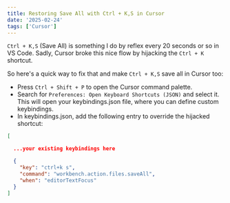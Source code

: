 ```yaml
---
title: Restoring Save All with Ctrl + K,S in Cursor
date: '2025-02-24'
tags: ['Cursor']
---
```


`Ctrl + K,S` (Save All) is something I do by reflex every 20 seconds or so in VS Code. Sadly, Cursor broke this nice flow by hijacking the `Ctrl + K` shortcut.

So here's a quick way to fix that and make `Ctrl + K,S` save all in Cursor too:

- Press `Ctrl + Shift + P` to open the Cursor command palette.
- Search for `Preferences: Open Keyboard Shortcuts (JSON)` and select it. This will open your keybindings.json file, where you can define custom keybindings.
- In keybindings.json, add the following entry to override the hijacked shortcut:

```json
[

  ...your existing keybindings here

  {
    "key": "ctrl+k s",
    "command": "workbench.action.files.saveAll",
    "when": "editorTextFocus"
  }
]
```
